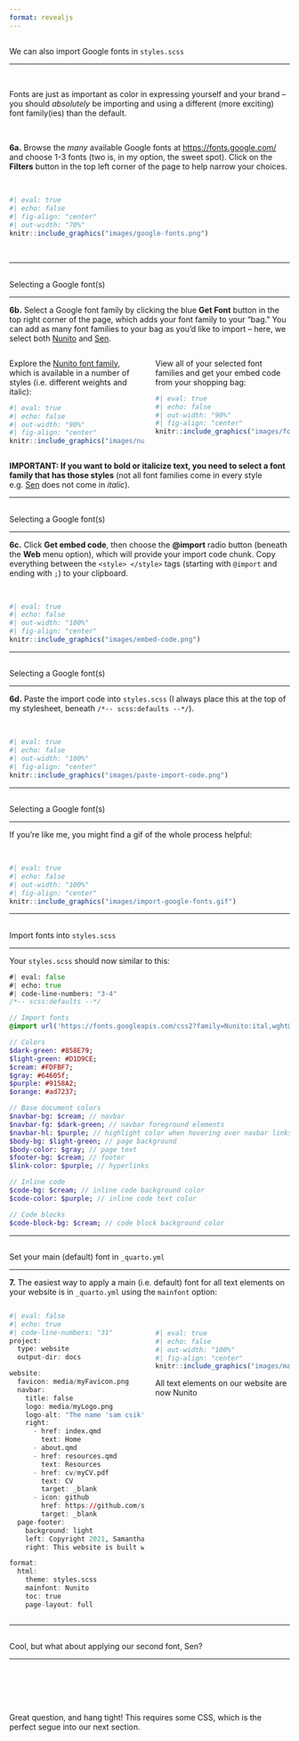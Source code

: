```yaml
---
format: revealjs
---
```


## {#explore-fonts data-menu-title="Explore Google fonts"}

[We can also import Google fonts in `styles.scss`]{.slide-title2}

<hr>

<br>

[Fonts are just as important as color in expressing yourself and your brand -- you should *absolutely* be importing and using a different (more exciting) font family(ies) than the default.]{.body-text-m}

<br>

[**6a.**]{.teal-text} Browse the *many* available Google fonts at <https://fonts.google.com/> and choose 1-3 fonts (two is, in my option, the sweet spot). Click on the **Filters** button in the top left corner of the page to help narrow your choices.

<br>

```r
#| eval: true 
#| echo: false
#| fig-align: "center"
#| out-width: "70%" 
knitr::include_graphics("images/google-fonts.png")
```

<br>

---

## {#select-fonts1 data-menu-title="Select Fonts 1"}

[Selecting a Google font(s)]{.slide-title}

<hr>

[**6b.**]{.teal-text} Select a Google font family by clicking the blue **Get Font** button in the top right corner of the page, which adds your font family to your “bag.” You can add as many font families to your bag as you’d like to import -- here, we select both [Nunito](https://fonts.google.com/specimen/Nunito?query=nunito) and [Sen](https://fonts.google.com/specimen/Sen?query=sen).

:::: {.columns}

::: {.column width="50%"}
::: {.center-text .body-text-s .gray-text}
Explore the [Nunito font family](https://fonts.google.com/specimen/Nunito), which is available in a number of styles (i.e. different weights and italic):
:::
```r
#| eval: true
#| echo: false
#| out-width: "90%"
#| fig-align: "center"
knitr::include_graphics("images/nunito.png")
```
:::

::: {.column width="50%"}
::: {.center-text .body-text-s .gray-text}
View all of your selected font families and get your embed code from your shopping bag:
:::
```r
#| eval: true
#| echo: false
#| out-width: "90%"
#| fig-align: "center"
knitr::include_graphics("images/font-bag.png")
```
:::

::::

::: {.center-text .body-text-s}
[**IMPORTANT: If you want to bold or italicize text, you need to select a font family that has those styles**]{.teal-text} (not all font families come in every style e.g. [Sen](https://fonts.google.com/specimen/Sen?query=sen) does not come in *italic*).
:::

---

## {#select-fonts2 data-menu-title="Select Fonts 2"}

[Selecting a Google font(s)]{.slide-title}

<hr>

[**6c.**]{.teal-text} Click **Get embed code**, then choose the **@import** radio button (beneath the **Web** menu option), which will provide your import code chunk. Copy everything between the `<style> </style>` tags (starting with `@import` and ending with `;`) to your clipboard.

<br>

```r
#| eval: true
#| echo: false
#| out-width: "100%"
#| fig-align: "center"
knitr::include_graphics("images/embed-code.png")
```

---

## {#select-fonts3 data-menu-title="Select Fonts 3"}

[Selecting a Google font(s)]{.slide-title}

<hr>

[**6d.**]{.teal-text} Paste the import code into `styles.scss` (I always place this at the top of my stylesheet, beneath `/*-- scss:defaults --*/`).

<br>

```r
#| eval: true
#| echo: false
#| out-width: "100%"
#| fig-align: "center"
knitr::include_graphics("images/paste-import-code.png")
```

---

## {#select-fonts-gif data-menu-title="Select Fonts (gif)"}

[Selecting a Google font(s)]{.slide-title}

<hr>

If you're like me, you might find a gif of the whole process helpful:

<br>

```r
#| eval: true
#| echo: false
#| out-width: "100%"
#| fig-align: "center"
knitr::include_graphics("images/import-google-fonts.gif")
```

---

## {#import-fonts-code data-menu-title="Import fonts (code)"}

[Import fonts into `styles.scss`]{.slide-title}

<hr>
 
Your `styles.scss` should now similar to this:

```sass
#| eval: false
#| echo: true
#| code-line-numbers: "3-4"
/*-- scss:defaults --*/

// Import fonts
@import url('https://fonts.googleapis.com/css2?family=Nunito:ital,wght@0,200..1000;1,200..1000&family=Sen:wght@400..800&display=swap');

// Colors
$dark-green: #858E79;
$light-green: #D1D9CE;
$cream: #FDFBF7;
$gray: #64605f;
$purple: #9158A2;
$orange: #ad7237;

// Base document colors
$navbar-bg: $cream; // navbar
$navbar-fg: $dark-green; // navbar foreground elements
$navbar-hl: $purple; // highlight color when hovering over navbar links
$body-bg: $light-green; // page background 
$body-color: $gray; // page text 
$footer-bg: $cream; // footer 
$link-color: $purple; // hyperlinks 

// Inline code
$code-bg: $cream; // inline code background color
$code-color: $purple; // inline code text color

// Code blocks
$code-block-bg: $cream; // code block background color 
```

---

## {#set-mainfont data-menu-title="Set mainfont"}

[Set your main (default) font in `_quarto.yml`]{.slide-title2}

<hr>

[**7.**]{.teal-text} The easiest way to apply a main (i.e. default) font for all text elements on your website is in `_quarto.yml` using the `mainfont` option: 
 
:::: {.columns}

::: {.column width="50%"}
```r
#| eval: false
#| echo: true
#| code-line-numbers: "31"
project:
  type: website
  output-dir: docs

website:
  favicon: media/myFavicon.png
  navbar:
    title: false
    logo: media/myLogo.png
    logo-alt: "The name 'sam csik' written in green text. Above 'csik' is a dark green horizontal line, above which sits a green chick."
    right:
      - href: index.qmd
        text: Home
      - about.qmd
      - href: resources.qmd
        text: Resources
      - href: cv/myCV.pdf
        text: CV
        target: _blank
      - icon: github
        href: https://github.com/samanthacsik
        target: _blank
  page-footer:
    background: light
    left: Copyright 2021, Samantha Csik
    right: This website is built with {{< fa heart title="a heart" >}}, [{{< fa brands github title="GitHub octocat logo" >}}](https://github.com/samanthacsik/samanthacsik.github.io){target=_blank}, [{{< fa brands r-project title="R Project" >}}](https://www.r-project.org/about.html){target=_blank} and [Quarto](https://quarto.org/){target=_blank}

format:
  html:
    theme: styles.scss
    mainfont: Nunito
    toc: true
    page-layout: full
```
:::

::: {.column width="50%"}

<br>

```r
#| eval: true
#| echo: false
#| out-width: "100%"
#| fig-align: "center"
knitr::include_graphics("images/mainfont.png")
```

::: {.center-text .body-text-s .gray-text}
All text elements on our website are now Nunito
:::
:::
::::

---

## {#apply-other-fonts data-menu-title="Apply other fonts?"}

[Cool, but what about applying our second font, Sen?]{.slide-title}

<hr>

<br>
<br>
<br>
<br>

::: {.body-text-xl .center-text}
Great question, and hang tight! This requires some CSS, which is the perfect segue into our next section.
:::

<!-- --- -->

<!-- ::: {.body-text .topbr .bottombr} -->
<!-- **{{< fa angle-right >}}** If you plan to use multiple fonts, you can create Sass variables for each font type, then use those variables as you construct your CSS rules. For example, this slide deck uses three fonts (Sanchez, Montserrat, and Roboto Mono): -->
<!-- ::: -->

<!-- ```{css} -->
<!-- #| eval: false -->
<!-- #| echo: true -->
<!-- // Import fonts -->
<!-- @import url('https://fonts.googleapis.com/css2?family=Lato&family=Montserrat&family=Nunito+Sans:wght@200&family=Roboto+Mono:wght@300&family=Sanchez&display=swap'); -->

<!-- // Fonts -->
<!-- $font-family-serif: 'Sanchez', serif;  -->
<!-- $font-family-sans-serif: 'Montserrat', sans-serif;  -->
<!-- $font-family-monospace: 'Roboto Mono', monospace; -->
<!-- ``` -->

<!-- ::: {.body-text .topbr .bottombr} -->
<!-- **{{< fa angle-right >}}** You *must* import a higher font weight (e.g. 800), in addition to your standard "regular" weight, if you wish to **bold** text -- even bolding text using markdown syntax (e.g. `**this text is bold**`) will not work unless a higher font weight style is imported).  -->
<!-- ::: -->




